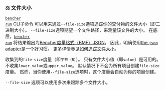 ### ⚖️ 文件大小

<code><a href="/zh/docs/explanation/bencher-run/">bencher run</a></code> CLI子命令
可以用来通过`--file-size`选项追踪你的交付物的文件大小（即二进制大小）。
`--file-size`选项期望一个文件路径，来测量该文件的大小。
在底层，<code><a href="/zh/docs/explanation/bencher-run/">bencher run</a></code>
将结果输出为[Bencher度量格式（BMF）JSON][bmf]。
因此，明确使用[the `json` adapter][json]是一个好习惯。
更多详情参见[如何追踪文件大小][file size]。

收集到的`file-size`度量（即`字节（B）`）。
只有文件大小值（即`value`）是可用的。
不收集`lower_value`或`upper_value`。
默认情况下不会为所有项目创建`file-size`度量。
然而，当你使用`--file-size`选项时，这个度量会自动为你的项目创建。

`--file-size` 选项可以使用多次来跟踪多个文件大小。

[json]: #-json

[bmf]: /zh/docs/reference/bencher-metric-format/
[file size]: /zh/docs/how-to/track-file-size/